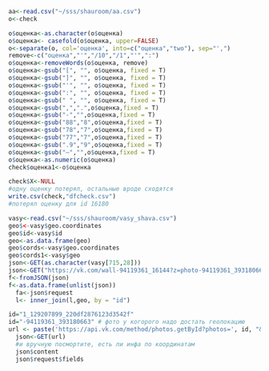```r
aa<-read.csv("~/sss/shauroom/aa.csv")
o<-check

o$оценка<-as.character(o$оценка)
o$оценка<- casefold(o$оценка, upper=FALSE)
o<-separate(o, col='оценка', into=c("оценка","two"), sep="',")
remove<-c("оценка","'","/10","/1","'",":")
o$оценка<-removeWords(o$оценка, remove)
o$оценка<-gsub("[", "", o$оценка, fixed = T)
o$оценка<-gsub("]", "", o$оценка, fixed = T)
o$оценка<-gsub("'", "", o$оценка, fixed = T)
o$оценка<-gsub(":", "", o$оценка, fixed = T)
o$оценка<-gsub(" ", "", o$оценка, fixed = T)
o$оценка<-gsub(",",".",o$оценка,fixed = T)
o$оценка<-gsub("-","",o$оценка,fixed = T)
o$оценка<-gsub("88","8",o$оценка,fixed = T)
o$оценка<-gsub("78","7",o$оценка,fixed = T)
o$оценка<-gsub("77","7",o$оценка,fixed = T)
o$оценка<-gsub(".9","9",o$оценка,fixed = T)
o$оценка<-gsub("—","",o$оценка,fixed = T)
o$оценка<-as.numeric(o$оценка)
check$оценка1<-o$оценка

check$X<-NULL
#одну оценку потерял, остальные вроде сходятся
write.csv(check,"dfcheck.csv")
#потерял оценку для id 16180

```

```r
vasy<-read.csv("~/sss/shauroom/vasy_shava.csv")
geo$<-vasy$geo.coordinates
geo$id<-vasy$id
geo<-as.data.frame(geo)
geo$cords<-vasy$geo.coordinates
geo$cords1<-vasy$geo
json<-GET(as.character(vasy[715,28]))
json<-GET("https://vk.com/wall-94119361_16144?z=photo-94119361_393180663%2Fwall-94119361_16144")
f<-fromJSON(json)
f<-as.data.frame(unlist(json))
  fa<-json$request
  l<- inner_join(l,geo, by = "id")
```

```r
id="1_129207899_220df2876123d3542f"
id="-94119361_393180663" # фото у когорого надо достать геолокацию
url <- paste('https://api.vk.com/method/photos.getById?photos=', id, "&extended=0", "&photo_sizes=0&v=5.62", "access_token=",my_token , sep = "")
  json<-GET(url)
  #и вручную посмортите, есть ли инфа по координатам
  json$content
  json$request$fields
```

